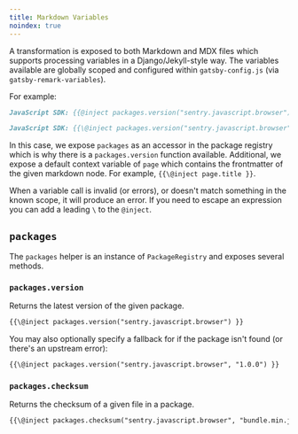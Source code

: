```yaml
---
title: Markdown Variables
noindex: true
---
```


A transformation is exposed to both Markdown and MDX files which supports processing variables in a Django/Jekyll-style way. The variables available are globally scoped and configured within `gatsby-config.js` (via `gatsby-remark-variables`).

For example:

```markdown {tabTitle:Replacment}
JavaScript SDK: {{@inject packages.version("sentry.javascript.browser") }}
```

```markdown {tabTitle:Source}
JavaScript SDK: {{\@inject packages.version("sentry.javascript.browser") }}
```

In this case, we expose `packages` as an accessor in the package registry which is why there is a `packages.version` function available. Additional, we expose a default context variable of `page` which contains the frontmatter of the given markdown node. For example, `{{\@inject page.title }}`.

When a variable call is invalid (or errors), or doesn't match something in the known scope, it will produce an error. If you need to escape an expression you can add a leading `\` to the `@inject`.

## `packages`

The `packages` helper is an instance of `PackageRegistry` and exposes several methods.

### `packages.version`

Returns the latest version of the given package.

```markdown {tabTitle:Source}
{{\@inject packages.version("sentry.javascript.browser") }}
```

You may also optionally specify a fallback for if the package isn't found (or there's an upstream error):

```markdown {tabTitle:Source}
{{\@inject packages.version("sentry.javascript.browser", "1.0.0") }}
```

### `packages.checksum`

Returns the checksum of a given file in a package.

```markdown {tabTitle:Source}
{{\@inject packages.checksum("sentry.javascript.browser", "bundle.min.js", "sha384") }}
```
